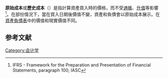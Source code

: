 {{會計}}
'''原始成本'''或'''歷史成本'''（'''{{lang-en|historical cost}}'''）是指計算資產買入時的價格，而不受[[通脹|通脹]]、[[升值|升值]]等影響<ref>IFRS - Framework for the Preparation and Presentation of Financial Statements, paragraph 100, IASC</ref>。在部份情況下，當在買入日期後價值不變，資產和負債會以原始成本展示。在[[資產負債表|資產負債表]]中的價值和現實價值不同。 
==参考文献==
{{reflist}}

{{accounting-stub}}

[[Category:会计学|Category:会计学]]